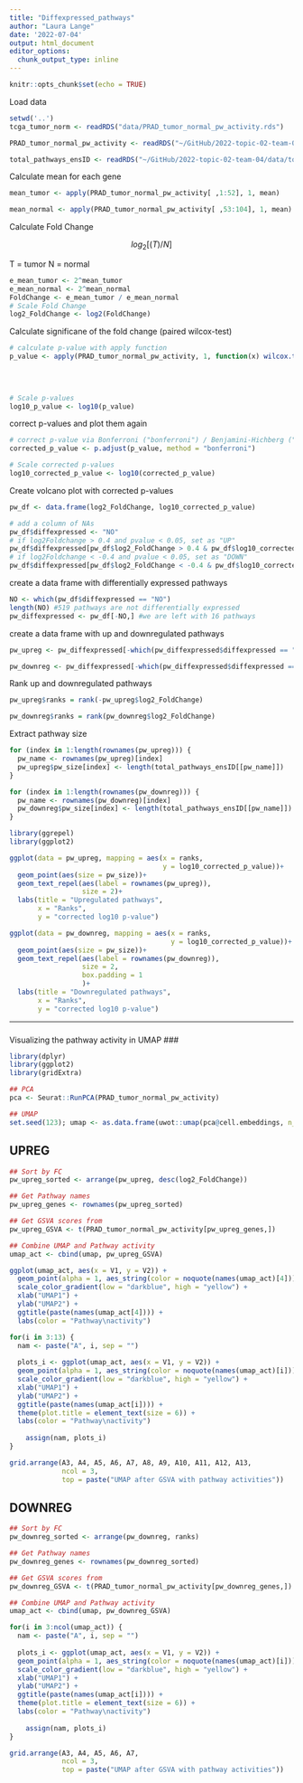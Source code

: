 ```yaml
---
title: "Diffexpressed_pathways"
author: "Laura Lange"
date: '2022-07-04'
output: html_document
editor_options: 
  chunk_output_type: inline
---
```


```r
knitr::opts_chunk$set(echo = TRUE)
```

Load data

```r
setwd('..')
tcga_tumor_norm <- readRDS("data/PRAD_tumor_normal_pw_activity.rds")

PRAD_tumor_normal_pw_activity <- readRDS("~/GitHub/2022-topic-02-team-04/data/PRAD_tumor_normal_pw_activity.rds")

total_pathways_ensID <- readRDS("~/GitHub/2022-topic-02-team-04/data/total_pathways_ensID.rds")
```

Calculate mean for each gene 

```r
mean_tumor <- apply(PRAD_tumor_normal_pw_activity[ ,1:52], 1, mean)

mean_normal <- apply(PRAD_tumor_normal_pw_activity[ ,53:104], 1, mean)
```

Calculate Fold Change 

$$
log_2[(T)/N]
$$

T = tumor 
N = normal 

```r
e_mean_tumor <- 2^mean_tumor
e_mean_normal <- 2^mean_normal
FoldChange <- e_mean_tumor / e_mean_normal
# Scale Fold Change 
log2_FoldChange <- log2(FoldChange)
```

Calculate significane of the fold change (paired wilcox-test)

```r
# calculate p-value with apply function 
p_value <- apply(PRAD_tumor_normal_pw_activity, 1, function(x) wilcox.test(x[1:52], 
                                                                           x[53:104],
                                                                           paired = TRUE,
                                                                           exact = FALSE)$p.value)

# Scale p-values 
log10_p_value <- log10(p_value)
```

correct p-values and plot them again 

```r
# correct p-value via Bonferroni ("bonferroni") / Benjamini-Hichberg ("BH")
corrected_p_value <- p.adjust(p_value, method = "bonferroni")

# Scale corrected p-values 
log10_corrected_p_value <- log10(corrected_p_value)

```

Create volcano plot with corrected p-values 

```r
pw_df <- data.frame(log2_FoldChange, log10_corrected_p_value)

# add a column of NAs
pw_df$diffexpressed <- "NO"
# if log2Foldchange > 0.4 and pvalue < 0.05, set as "UP" 
pw_df$diffexpressed[pw_df$log2_FoldChange > 0.4 & pw_df$log10_corrected_p_value < log10(0.05)] <- "UP"
# if log2Foldchange < -0.4 and pvalue < 0.05, set as "DOWN"
pw_df$diffexpressed[pw_df$log2_FoldChange < -0.4 & pw_df$log10_corrected_p_value < log10(0.05)] <- "DOWN"
```

create a data frame with differentially expressed pathways

```r
NO <- which(pw_df$diffexpressed == "NO")
length(NO) #519 pathways are not differentially expressed 
pw_diffexpressed <- pw_df[-NO,] #we are left with 16 pathways
```
create a data frame with up and downregulated pathways

```r
pw_upreg <- pw_diffexpressed[-which(pw_diffexpressed$diffexpressed == "DOWN"), ]

pw_downreg <- pw_diffexpressed[-which(pw_diffexpressed$diffexpressed == "UP"), ]
```

Rank up and downregulated pathways

```r
pw_upreg$ranks = rank(-pw_upreg$log2_FoldChange)

pw_downreg$ranks = rank(pw_downreg$log2_FoldChange)
```

Extract pathway size

```r
for (index in 1:length(rownames(pw_upreg))) {
  pw_name <- rownames(pw_upreg)[index]
  pw_upreg$pw_size[index] <- length(total_pathways_ensID[[pw_name]])
}

for (index in 1:length(rownames(pw_downreg))) {
  pw_name <- rownames(pw_downreg)[index]
  pw_downreg$pw_size[index] <- length(total_pathways_ensID[[pw_name]])
}
```


```r
library(ggrepel)
library(ggplot2)

ggplot(data = pw_upreg, mapping = aes(x = ranks, 
                                      y = log10_corrected_p_value))+
  geom_point(aes(size = pw_size))+
  geom_text_repel(aes(label = rownames(pw_upreg)),
                  size = 2)+
  labs(title = "Upregulated pathways",
       x = "Ranks",
       y = "corrected log10 p-value")
```

```r
ggplot(data = pw_downreg, mapping = aes(x = ranks, 
                                        y = log10_corrected_p_value))+
  geom_point(aes(size = pw_size))+
  geom_text_repel(aes(label = rownames(pw_downreg)),
                  size = 2,
                  box.padding = 1
                  )+
  labs(title = "Downregulated pathways",
       x = "Ranks",
       y = "corrected log10 p-value")
```


***

###
Visualizing the pathway activity in UMAP
###

```r
library(dplyr)
library(ggplot2)
library(gridExtra)
```

```r
## PCA
pca <- Seurat::RunPCA(PRAD_tumor_normal_pw_activity)

## UMAP
set.seed(123); umap <- as.data.frame(uwot::umap(pca@cell.embeddings, n_neighbors = 15, metric = "cosine", n_components = 2))
```

## UPREG

```r
## Sort by FC
pw_upreg_sorted <- arrange(pw_upreg, desc(log2_FoldChange))

## Get Pathway names
pw_upreg_genes <- rownames(pw_upreg_sorted)

## Get GSVA scores from
pw_upreg_GSVA <- t(PRAD_tumor_normal_pw_activity[pw_upreg_genes,])

## Combine UMAP and Pathway activity
umap_act <- cbind(umap, pw_upreg_GSVA)
```

```r
ggplot(umap_act, aes(x = V1, y = V2)) + 
  geom_point(alpha = 1, aes_string(color = noquote(names(umap_act)[4]))) +
  scale_color_gradient(low = "darkblue", high = "yellow") +
  xlab("UMAP1") +
  ylab("UMAP2") +
  ggtitle(paste(names(umap_act[4]))) +
  labs(color = "Pathway\nactivity")
```

```r
for(i in 3:13) { 
  nam <- paste("A", i, sep = "")
  
  plots_i <- ggplot(umap_act, aes(x = V1, y = V2)) + 
  geom_point(alpha = 1, aes_string(color = noquote(names(umap_act)[i]))) +
  scale_color_gradient(low = "darkblue", high = "yellow") +
  xlab("UMAP1") +
  ylab("UMAP2") +
  ggtitle(paste(names(umap_act[i]))) +
  theme(plot.title = element_text(size = 6)) +
  labs(color = "Pathway\nactivity")
  
    assign(nam, plots_i)
}

grid.arrange(A3, A4, A5, A6, A7, A8, A9, A10, A11, A12, A13,
             ncol = 3, 
             top = paste("UMAP after GSVA with pathway activities"))
```

## DOWNREG
```r
## Sort by FC
pw_downreg_sorted <- arrange(pw_downreg, ranks)

## Get Pathway names
pw_downreg_genes <- rownames(pw_downreg_sorted)

## Get GSVA scores from
pw_downreg_GSVA <- t(PRAD_tumor_normal_pw_activity[pw_downreg_genes,])

## Combine UMAP and Pathway activity
umap_act <- cbind(umap, pw_downreg_GSVA)
```

```r
for(i in 3:ncol(umap_act)) { 
  nam <- paste("A", i, sep = "")
  
  plots_i <- ggplot(umap_act, aes(x = V1, y = V2)) + 
  geom_point(alpha = 1, aes_string(color = noquote(names(umap_act)[i]))) +
  scale_color_gradient(low = "darkblue", high = "yellow") +
  xlab("UMAP1") +
  ylab("UMAP2") +
  ggtitle(paste(names(umap_act[i]))) +
  theme(plot.title = element_text(size = 6)) +
  labs(color = "Pathway\nactivity")
  
    assign(nam, plots_i)
}

grid.arrange(A3, A4, A5, A6, A7,
             ncol = 3, 
             top = paste("UMAP after GSVA with pathway activities"))
```